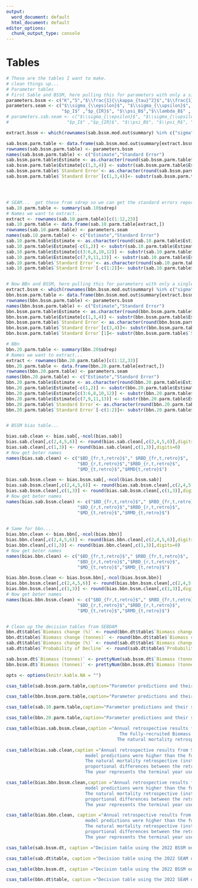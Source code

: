 ```yaml
---
output:
  word_document: default
  html_document: default
editor_options:
  chunk_output_type: console
---
```

\clearpage
\newpage

# Tables {-}

```r

# These are the tables I want to make.
# clean things up...
# Parameter tables 
# First Sable and BSSM, here pulling this for parameters with only a single estimate
parameters.bssm <- c("K","S","$\\frac{1}{\\kappa_{tau}^2}$","$\\frac{1}{\\kappa_{rho}^2}$", "$q$", "$\\sigma$")
parameters.seam <- c("$\\sigma_{\\epsilon}$", "$\\sigma_{\\upsilon}$",  "$R_0$", "$B_0$",
                     "$p_I$" ,"$p_{IR}$", "$\\psi_B$","$\\lambda_B$" , "$\\psi_R$", "$\\lambda_R$", "$\\psi_m$","$\\lambda_m$", "$S$")
# parameters.sab.seam <- c("$\\sigma_{\\epsilon}$", "$\\sigma_{\\upsilon}$", "$B_0$", "$R_0$", "$m_0$", 
#                      "$p_I$" ,"$p_{IR}$", "$\\psi_B$", "$\\psi_R$", "$\\psi_m$","$\\lambda_B$", "$\\lambda_R$", "$\\lambda_m$", "$S$")

extract.bssm <- which(rownames(sab.bssm.mod.out$summary) %in% c("sigma","S","q","ikappa.rho2","ikappa.tau2",'K'))

sab.bssm.parm.table <- data.frame(sab.bssm.mod.out$summary[extract.bssm,c("mean","sd")])
rownames(sab.bssm.parm.table) <- parameters.bssm
names(sab.bssm.parm.table) <- c("Estimate","Standard Error")
sab.bssm.parm.table$Estimate <- as.character(round(sab.bssm.parm.table$Estimate,digits=2))
sab.bssm.parm.table$Estimate[c(1,3,4)] <- substr(sab.bssm.parm.table$Estimate[c(1,3,4)],start = 1,stop = 3)
sab.bssm.parm.table$`Standard Error`<- as.character(round(sab.bssm.parm.table$`Standard Error`,digits=2))
sab.bssm.parm.table$`Standard Error`[c(1,3,4)]<- substr(sab.bssm.parm.table$`Standard Error`[c(1,3,4)],start=1,stop=3)




# SEAM...  get these from sdrep so we can get the standard errors reported as well.
sab.10.parm.table <- summary(sab.10$sdrep)
# Names we want to extract...
extract <- rownames(sab.10.parm.table)[c(1:12,23)]
sab.10.parm.table <- data.frame(sab.10.parm.table[extract,])
rownames(sab.10.parm.table) <- parameters.seam
names(sab.10.parm.table) <- c("Estimate","Standard Error")
sab.10.parm.table$Estimate <- as.character(round(sab.10.parm.table$Estimate,digits=2))
sab.10.parm.table$Estimate[-c(1,2)] <- substr(sab.10.parm.table$Estimate[-c(1,2)],1,4)
sab.10.parm.table$Estimate[c(3:6,8,10,12)] <- substr(sab.10.parm.table$Estimate[c(3:6,8,10,12)],1,3)
sab.10.parm.table$Estimate[c(7,9,11,13)] <- substr(sab.10.parm.table$Estimate[c(7,9,11,13)],1,4)
sab.10.parm.table$`Standard Error`<- as.character(round(sab.10.parm.table$`Standard Error`,digits=3))
sab.10.parm.table$`Standard Error`[-c(1:2)]<- substr(sab.10.parm.table$`Standard Error`[-c(1:2)],1,4)


# Now BBn and BSSM, here pulling this for parameters with only a single estimate
extract.bssm <- which(rownames(bbn.bssm.mod.out$summary) %in% c("sigma","S","q","ikappa.rho2","ikappa.tau2",'K'))
bbn.bssm.parm.table <- data.frame(bbn.bssm.mod.out$summary[extract.bssm,c("mean","sd")])
rownames(bbn.bssm.parm.table) <- parameters.bssm
names(bbn.bssm.parm.table) <- c("Estimate","Standard Error")
bbn.bssm.parm.table$Estimate <- as.character(round(bbn.bssm.parm.table$Estimate,digits=2))
bbn.bssm.parm.table$Estimate[c(1,3,4)] <- substr(bbn.bssm.parm.table$Estimate[c(1,3,4)],start = 1,stop = 3)
bbn.bssm.parm.table$`Standard Error`<- as.character(round(bbn.bssm.parm.table$`Standard Error`,digits=2))
bbn.bssm.parm.table$`Standard Error`[c(3,4)]<- substr(bbn.bssm.parm.table$`Standard Error`[c(3,4)],start=1,stop=3)
bbn.bssm.parm.table$`Standard Error`[1]<- substr(bbn.bssm.parm.table$`Standard Error`[1],start=1,stop=2)

# BBn
bbn.20.parm.table <- summary(bbn.20$sdrep)
# Names we want to extract...
extract <- rownames(bbn.20.parm.table)[c(1:12,33)]
bbn.20.parm.table <- data.frame(bbn.20.parm.table[extract,])
rownames(bbn.20.parm.table) <- parameters.seam
names(bbn.20.parm.table) <- c("Estimate","Standard Error")
bbn.20.parm.table$Estimate <- as.character(round(bbn.20.parm.table$Estimate,digits=2))
bbn.20.parm.table$Estimate[-c(1,2)] <- substr(bbn.20.parm.table$Estimate[-c(1,2)],1,4)
bbn.20.parm.table$Estimate[c(3:6,8,10,12)] <- substr(bbn.20.parm.table$Estimate[c(3:6,8,10,12)],1,3)
bbn.20.parm.table$Estimate[c(7,9,11,13)] <- substr(bbn.20.parm.table$Estimate[c(7,9,11,13)],1,4)
bbn.20.parm.table$`Standard Error`<- as.character(round(bbn.20.parm.table$`Standard Error`,digits=3))
bbn.20.parm.table$`Standard Error`[-c(1:2)]<- substr(bbn.20.parm.table$`Standard Error`[-c(1:2)],1,4)


# BSSM bias table...

bias.sab.clean <- bias.sab[,-ncol(bias.sab)]
bias.sab.clean[,c(2,4,5,6)] <- round(bias.sab.clean[,c(2,4,5,6)],digits=2)
bias.sab.clean[,c(1,3)] <- round(bias.sab.clean[,c(1,3)],digits=0)
# Now get beter names
names(bias.sab.clean) <- c("$BD_{fr,t,retro}$"," $RBD_{fr,t,retro}$",
                           "$BD_{r,t,retro}$","$RBD_{r,t,retro}$",
                           "$MD_{t,retro}$","$RMD{t,retro}$")

bias.sab.bssm.clean <- bias.bssm.sab[,-ncol(bias.bssm.sab)]
bias.sab.bssm.clean[,c(2,4,5,6)] <- round(bias.sab.bssm.clean[,c(2,4,5,6)],digits=2)
bias.sab.bssm.clean[,c(1,3)] <- round(bias.sab.bssm.clean[,c(1,3)],digits=0)
# Now get beter names
names(bias.sab.bssm.clean) <- c("$BD_{fr,t,retro}$"," $RBD_{fr,t,retro}$",
                           "$BD_{r,t,retro}$","$RBD_{r,t,retro}$",
                           "$MD_{t,retro}$","$RMD_{t,retro}$")

                      
# Same for bbn....
bias.bbn.clean <- bias.bbn[,-ncol(bias.bbn)]
bias.bbn.clean[,c(2,4,5,6)] <- round(bias.bbn.clean[,c(2,4,5,6)],digits=2)
bias.bbn.clean[,c(1,3)] <- round(bias.bbn.clean[,c(1,3)],digits=0)
# Now get beter names
names(bias.bbn.clean) <- c("$BD_{fr,t,retro}$"," $RBD_{fr,t,retro}$",
                           "$BD_{r,t,retro}$","$RBD_{r,t,retro}$",
                           "$MD_{t,retro}$","$RMD_{t,retro}$")

bias.bbn.bssm.clean <- bias.bssm.bbn[,-ncol(bias.bssm.bbn)]
bias.bbn.bssm.clean[,c(2,4,5,6)] <- round(bias.bbn.bssm.clean[,c(2,4,5,6)],digits=2)
bias.bbn.bssm.clean[,c(1,3)] <- round(bias.bbn.bssm.clean[,c(1,3)],digits=0)
# Now get beter names
names(bias.bbn.bssm.clean) <- c("$BD_{fr,t,retro}$"," $RBD_{fr,t,retro}$",
                           "$BD_{r,t,retro}$","$RBD_{r,t,retro}$",
                           "$MD_{t,retro}$","$RMD_{t,retro}$")


# Clean up the decision tables from SEBDAM
bbn.dt$table$`Biomass change (%)` <- round(bbn.dt$table$`Biomass change (%)`,digits=1)
bbn.dt$table$`Biomass change (tonnes)` <- round(bbn.dt$table$`Biomass change (tonnes)`,digits=0)
sab.dt$table$`Biomass change (%)` <- round(sab.dt$table$`Biomass change (%)`,digits=1)
sab.dt$table$`Probability of Decline` <- round(sab.dt$table$`Probability of Decline`,digits=2)

sab.bssm.dt$`Biomass (tonnes)` <- prettyNum(sab.bssm.dt$`Biomass (tonnes)`,big.mark = ',')
bbn.bssm.dt$`Biomass (tonnes)` <- prettyNum(bbn.bssm.dt$`Biomass (tonnes)`,big.mark = ',')

opts <- options(knitr.kable.NA = "")

```


```r
csas_table(sab.bssm.parm.table,caption="Parameter predictions and their standard errors from BSSM in SFA-25a for parameters which do not vary annually. $K$ is a biomass scaling parameter that is used to assist with model convergence. $S$ is referred to as the 'dissolution rate' for the clapper model. The precision parameter for the fully-recruited clapper process equation is $\\frac{1}{\\kappa_{tau}^2}$, while $\\frac{1}{\\kappa_{rho}^2}$ is the precision parameter for the recruit clapper process equation. The catchabilty is $q$ and the process error standard deviation is $\\sigma$.")
```

\newpage
```r
csas_table(bbn.bssm.parm.table,caption="Parameter predictions and their standard errors from BSSM in SFA-65a for parameters which do not vary annually. $K$ is a biomass scaling parameter that is used to assist with model convergence. $S$ is referred to as the 'dissolution rate' for the clapper model. The precision parameter for the fully-recruited clapper process equation is $\\frac{1}{\\kappa_{tau}^2}$, while $\\frac{1}{\\kappa_{rho}^2}$ is the precision parameter for the recruit clapper process equation. The catchabilty is $q$ and the process error standard deviation is $\\sigma$.")
```


\newpage
```r
csas_table(sab.10.parm.table,caption="Parameter predictions and their standard errors from SEAM in SFA-25a, all parameter predictions are on the log scale except $p_I$ and $p_{IR}$ which are on the logit scale.  The standard deviation for the observation equation of fully-recruited biomass is $\\sigma_{\\epsilon}$. The standard deviation for the observation equation of recruit biomass is $\\sigma_{\\upsilon}$. The estimated intial value for fully recruited biomass, recruit biomass, and natural mortality are represented by $B_0$, $R_0$, and $m_0$ respectively. The probability of encountering fully-recruited scallop and recruit scallop are represented by $p_I$ and $p_{IR}$. The random field range for fully-recruited biomass, recruit biomass, and natural mortality are $\\psi_B$, $\\psi_R$, and $\\psi_m$, while the random field spatial standard deviations are $\\lambda_B$, $\\lambda_R$ and $\\lambda_m$.  Finally, the clapper catachability parameter is $S$.")
```


\newpage
```r
csas_table(bbn.20.parm.table,caption="Parameter predictions and their standard errors from SEAM in SFA-26a, all parameter predictions are on the log scale except $p_I$ and $p_{IR}$ which are on the logit scale. The standard deviation for the observation equation of fully-recruited biomass is $\\sigma_{\\epsilon}$. The standard deviation for the observation equation of recruit biomass is $\\sigma_{\\upsilon}$. The estimated intial value for fully recruited biomass, recruit biomass, and natural mortality are represented by $B_0$, $R_0$, and $m_0$ respectively. The probability of encountering fully-recruited scallop and recruit scallop are represented by $p_I$ and $p_{IR}$. The random field range for fully-recruited biomass, recruit biomass, and natural mortality are $\\psi_B$, $\\psi_R$, and $\\psi_m$, while the random field spatial standard deviations are $\\lambda_B$, $\\lambda_R$ and $\\lambda_m$.  Finally, the clapper catachability parameter is $S$.")
```


\newpage
```r
csas_table(bias.sab.bssm.clean,caption ="Annual retrospective results from BSSM in SFA 25A. Positive values indicate the retrospective model predictions were higher than the full model.
                                           The Fully-recruited Biomass ($BD_{fr,t,retro}$) and Recruit Biomass ($BD_{r,t,retro}$) retrospectives are in tonnes.
                                          The natural mortality retrospective (instantaneous) is $MD_{t,retro}$. The relative metrics, $RBD_{fr,t,retro}$, $RBD_{r,t,retro}$, and $RMD_{t,retro}$                                            are the proportional differences between the retrospective model and the full model for fully-recruited biomass, recruit biomass, and natural mortality                                                    respectively. The year represents the terminal year used to compare with the full model.")

```


\newpage
```r
csas_table(bias.sab.clean,caption ="Annual retrospective results from SEAM in SFA 25A. Positive values indicate the retrospective
                              model predictions were higher than the full model. The Fully-recruited Biomass ($BD_{fr,t,retro}$) and Recruit Biomass ($BD_{r,t,retro}$) retrospectives are in tonnes.
                              The natural mortality retrospective (instantaneous) is $MD_{t,retro}$. The relative metrics, $RBD_{fr,t,retro}$, $RBD_{r,t,retro}$, and $RMD_{t,retro}$ are the
                              proportional differences between the retrospective model and the full model for fully-recruited biomass, recruit biomass, and natural mortality respectively.
                              The year represents the terminal year used to compare with the full model.")
```


\newpage
```r
csas_table(bias.bbn.bssm.clean,caption ="Annual retrospective results from BSSM in SFA 26A. Positive values indicate the retrospective
                              model predictions were higher than the full model. The Fully-recruited Biomass ($BD_{fr,t,retro}$) and Recruit Biomass ($BD_{r,t,retro}$) retrospectives are in tonnes.
                              The natural mortality retrospective (instantaneous) is $MD_{t,retro}$. The relative metrics, $RBD_{fr,t,retro}$, $RBD_{r,t,retro}$, and $RMD_{t,retro}$ are the
                              proportional differences between the retrospective model and the full model for fully-recruited biomass, recruit biomass, and natural mortality respectively.
                              The year represents the terminal year used to compare with the full model.")

```


\newpage
```r
csas_table(bias.bbn.clean, caption ="Annual retrospective results from SEAM in SFA 26A. Positive values indicate the retrospective
                              model predictions were higher than the full model. The Fully-recruited Biomass ($BD_{fr,t,retro}$) and Recruit Biomass ($BD_{r,t,retro}$) retrospectives are in tonnes.
                              The natural mortality retrospective (instantaneous) is $MD_{t,retro}$. The relative metrics, $RBD_{fr,t,retro}$, $RBD_{r,t,retro}$, and $RMD_{t,retro}$ are the
                              proportional differences between the retrospective model and the full model for fully-recruited biomass, recruit biomass, and natural mortality respectively.
                              The year represents the terminal year used to compare with the full model.")
```


\newpage
```r
csas_table(sab.bssm.dt, caption ="Decision table using the 2022 BSSM output for SFA 25A to estimate fully-recruited biomass in 2023 using the no growth method.")
```



\newpage
```r
csas_table(sab.dt$table, caption ="Decision table using the 2022 SEAM output for SFA 25A to estimate fully-recruited biomass in 2023 using the no growth method.")
```


\newpage
```r
csas_table(bbn.bssm.dt, caption ="Decision table using the 2022 BSSM output for SFA 26A to estimate fully-recruited biomass in 2023 using the no growth method.")
```


\newpage
```r
csas_table(bbn.dt$table, caption ="Decision table using the 2022 SEAM output for SFA 26A to estimate fully-recruited biomass in 2023 using the no growth method.")
```

